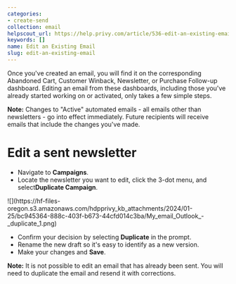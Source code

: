 ```yaml
---
categories:
- create-send
collection: email
helpscout_url: https://help.privy.com/article/536-edit-an-existing-email
keywords: []
name: Edit an Existing Email
slug: edit-an-existing-email
---
```

Once you've created an email, you will find it on the corresponding Abandoned
Cart, Customer Winback, Newsletter, or Purchase Follow-up dashboard. Editing
an email from these dashboards, including those you've already started working
on or activated, only takes a few simple steps.

**Note:** Changes to "Active" automated emails - all emails other than
newsletters - go into effect immediately. Future recipients will receive
emails that include the changes you've made.

# Edit a sent newsletter

  * Navigate to **Campaigns**. 
  * Locate the newsletter you want to edit, click the 3-dot menu, and select**Duplicate Campaign**. 

![](https://hf-files-
oregon.s3.amazonaws.com/hdpprivy_kb_attachments/2024/01-25/bc945364-888c-403f-b673-44cfd014c3ba/My_email_Outlook_-
_duplicate_1.png)

  * Confirm your decision by selecting **Duplicate** in the prompt. 
  * Rename the new draft so it's easy to identify as a new version. 
  * Make your changes and **Save**. 

**Note:** It is not possible to edit an email that has already been sent. You
will need to duplicate the email and resend it with corrections.

